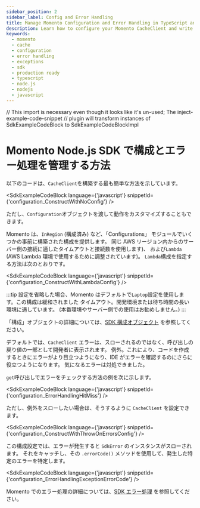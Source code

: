 ```yaml
---
sidebar_position: 2
sidebar_label: Config and Error Handling
title: Manage Momento Configuration and Error Handling in TypeScript and Node.js
description: Learn how to configure your Momento CacheClient and write production-ready error handling code in TypeScript and Node.js
keywords:
  - momento
  - cache
  - configuration
  - error handling
  - exceptions
  - sdk
  - production ready
  - typescript
  - node.js
  - nodejs
  - javascript
---
```


// This import is necessary even though it looks like it's un-used; The inject-example-code-snippet
// plugin will transform instances of SdkExampleCodeBlock to SdkExampleCodeBlockImpl

# Momento Node.js SDK で構成とエラー処理を管理する方法

以下のコードは、`CacheClient`を構築する最も簡単な方法を示しています。

<SdkExampleCodeBlock language={'javascript'} snippetId={'configuration_ConstructWithNoConfig'} />

ただし、`Configuration`オブジェクトを渡して動作をカスタマイズすることもできます。

Momento は、`InRegion` (構成済み) など、「Configurations」 モジュールでいくつかの事前に構築された構成を提供します。
同じ AWS リージョン内からのサーバー側の接続に適したタイムアウトと接続数を使用します)、
および`Lambda` (AWS Lambda 環境で使用するために調整されています)。 `Lambda`構成を指定する方法は次のとおりです。

<SdkExampleCodeBlock language={'javascript'} snippetId={'configuration_ConstructWithLambdaConfig'} />

:::tip
設定を省略した場合、Momento はデフォルトで`Laptop`設定を使用します。この構成は緩和されました
タイムアウト。開発環境または待ち時間の長い環境に適しています。 (本番環境やサーバー側での使用はお勧めしません。)
:::

「構成」オブジェクトの詳細については、[SDK 構成オブジェクト](/cache/develop/basics/client-configuration-objects.md) を参照してください。

デフォルトでは、`CacheClient` エラーは、スローされるのではなく、呼び出しの戻り値の一部として開発者に表示されます。
例外。これにより、コードを作成するときにエラーがより目立つようになり、IDE がエラーを確認するのにさらに役立つようになります。
気になるエラーは対処できました。

`get`呼び出しでエラーをチェックする方法の例を次に示します。

<SdkExampleCodeBlock language={'javascript'} snippetId={'configuration_ErrorHandlingHitMiss'} />

ただし、例外をスローしたい場合は、そうするように `CacheClient` を設定できます。

<SdkExampleCodeBlock language={'javascript'} snippetId={'configuration_ConstructWithThrowOnErrorsConfig'} />

この構成設定では、エラーが発生すると `SdkError` のインスタンスがスローされます。
それをキャッチし、その `.errorCode()` メソッドを使用して、発生した特定のエラーを特定します。

<SdkExampleCodeBlock language={'javascript'} snippetId={'configuration_ErrorHandlingExceptionErrorCode'} />

Momento でのエラー処理の詳細については、[SDK エラー処理](/cache/develop/basics/error-handling-production-readiness.md) を参照してください。
